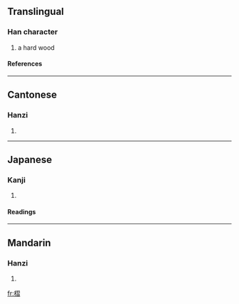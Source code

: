 ==Translingual==
===Han character===
{{Han char|rn=75|rad=木|as=11|sn=15|four=4796<sub>2</sub>|canj=木尸一日 (DSMA)}}
# a hard wood
====References====
{{Han ref|kx=0546.260|dkj=15354|dj=0934.240|hdz=21285.110|uh=69E2|ud=27106|bh=E5D5|bd=58837}}

----
==Cantonese==
===Hanzi===
{{yue-hanzi|jyut=|y=jaap6}}
# {{defn|Cantonese}}

----
==Japanese==
===Kanji===
{{ja-kanji|grade=|rs=木11}}
# {{defn|Japanese}} 
====Readings====
{{ja-readings|on=[[しゅう]] (shū), [[じゅう]] (jū), [[ちょう]] (chō), [[じょう]] (jō)|kun=[[くさび]] (kusabi)}}

----
==Mandarin==
===Hanzi===
{{cmn-hanzi|pin=[[xí]] ([[xi2]])|wg=hsi<sup>2</sup>}}
# {{defn|Mandarin}}

[[fr:槢]]